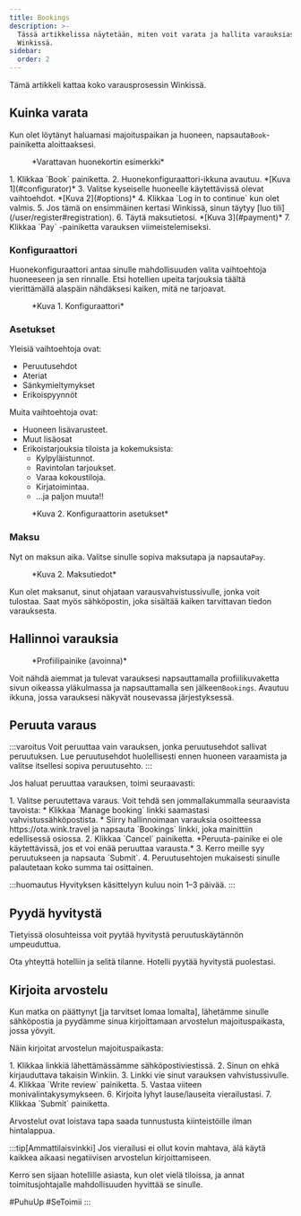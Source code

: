 ```yaml
---
title: Bookings
description: >-
  Tässä artikkelissa näytetään, miten voit varata ja hallita varauksiasi
  Winkissä.
sidebar:
  order: 2
---
```


Tämä artikkeli kattaa koko varausprosessin Winkissä.

## Kuinka varata

Kun olet löytänyt haluamasi majoituspaikan ja huoneen, napsauta`Book`-painiketta aloittaaksesi.

<figure>
  <CloudinaryImage width="350" height="819" resize="scale" quality="best" alt="Varattavissa oleva huonekortti" src="academy/guest-room-card" errorImage="noimage_opaque_nyrtl0.png" />

  <figcaption>*Varattavan huonekortin esimerkki*</figcaption>
</figure>


<Steps>
  1. Klikkaa `Book` painiketta.
  2. Huonekonfiguraattori-ikkuna avautuu. *[Kuva 1](#configurator)*
  3. Valitse kyseiselle huoneelle käytettävissä olevat vaihtoehdot. *[Kuva 2](#options)*
  4. Klikkaa `Log in to continue` kun olet valmis.
  5. Jos tämä on ensimmäinen kertasi Winkissä, sinun täytyy [luo tili](/user/register#registration).
  6. Täytä maksutietosi. *[Kuva 3](#payment)*
  7. Klikkaa `Pay` -painiketta varauksen viimeistelemiseksi.
</Steps>


### Konfiguraattori

Huonekonfiguraattori antaa sinulle mahdollisuuden valita vaihtoehtoja huoneeseen ja sen rinnalle.
Etsi hotellien upeita tarjouksia täältä vierittämällä alaspäin nähdäksesi kaiken, mitä ne tarjoavat.

<figure>
  <CloudinaryImage width="700" height="1176" resize="scale" quality="best" alt="Huonekonfiguraattori" src="academy/room-configurator-1" errorImage="noimage_opaque_nyrtl0.png" />

  <figcaption>*Kuva 1. Konfiguraattori*</figcaption>
</figure>


### Asetukset

Yleisiä vaihtoehtoja ovat:

* Peruutusehdot
* Ateriat
* Sänkymieltymykset
* Erikoispyynnöt

Muita vaihtoehtoja ovat:

* Huoneen lisävarusteet.
* Muut lisäosat
* Erikoistarjouksia tiloista ja kokemuksista:
  * Kylpyläistunnot.
  * Ravintolan tarjoukset.
  * Varaa kokoustiloja.
  * Kirjatoimintaa.
  * ...ja paljon muuta!!

<figure>
  <CloudinaryImage width="700" height="1176" resize="scale" quality="best" alt="Huonekonfiguraattori" src="academy/room-configurator-2" errorImage="noimage_opaque_nyrtl0.png" />

  <figcaption>*Kuva 2. Konfiguraattorin asetukset*</figcaption>
</figure>


### Maksu

Nyt on maksun aika. Valitse sinulle sopiva maksutapa ja napsauta`Pay`.

<figure>
  <CloudinaryImage width="700" height="1141" resize="scale" quality="best" alt="Maksutiedot" src="academy/payment-modal" errorImage="noimage_opaque_nyrtl0.png" />

  <figcaption>*Kuva 2. Maksutiedot*</figcaption>
</figure>


Kun olet maksanut, sinut ohjataan varausvahvistussivulle, jonka voit tulostaa.
Saat myös sähköpostin, joka sisältää kaiken tarvittavan tiedon varauksesta.

## Hallinnoi varauksia

<figure>
  <CloudinaryImage width="350" height="404" resize="scale" quality="best" alt="Tilipainike todennuksen jälkeen" src="academy/account-button-auth-open" errorImage="noimage_opaque_nyrtl0.png" />

  <figcaption>*Profiilipainike (avoinna)*</figcaption>
</figure>


Voit nähdä aiemmat ja tulevat varauksesi napsauttamalla profiilikuvaketta sivun oikeassa yläkulmassa ja napsauttamalla sen jälkeen`Bookings`.&#x20;
Avautuu ikkuna, jossa varauksesi näkyvät nousevassa järjestyksessä.

## Peruuta varaus

:::varoitus
Voit peruuttaa vain varauksen, jonka peruutusehdot sallivat peruutuksen. Lue peruutusehdot huolellisesti ennen huoneen varaamista ja valitse itsellesi sopiva peruutusehto.
:::

Jos haluat peruuttaa varauksen, toimi seuraavasti:

<Steps>
  1. Valitse peruutettava varaus. Voit tehdä sen jommallakummalla seuraavista tavoista:
     * Klikkaa `Manage booking` linkki saamastasi vahvistussähköpostista.
     * Siirry hallinnoimaan varauksia osoitteessa https://ota.wink.travel ja napsauta `Bookings` linkki, joka mainittiin edellisessä osiossa.
  2. Klikkaa `Cancel` painiketta. *Peruuta-painike ei ole käytettävissä, jos et voi enää peruuttaa varausta.*
  3. Kerro meille syy peruutukseen ja napsauta `Submit`.
  4. Peruutusehtojen mukaisesti sinulle palautetaan koko summa tai osittainen.
</Steps>


:::huomautus
Hyvityksen käsittelyyn kuluu noin 1–3 päivää.
:::

## Pyydä hyvitystä

Tietyissä olosuhteissa voit pyytää hyvitystä peruutuskäytännön umpeuduttua.

Ota yhteyttä hotelliin ja selitä tilanne. Hotelli pyytää hyvitystä puolestasi.

## Kirjoita arvostelu

Kun matka on päättynyt \[ja tarvitset lomaa lomalta], lähetämme sinulle sähköpostia ja pyydämme sinua kirjoittamaan arvostelun majoituspaikasta, jossa yövyit.

Näin kirjoitat arvostelun majoituspaikasta:

<Steps>
  1. Klikkaa linkkiä lähettämässämme sähköpostiviestissä.
  2. Sinun on ehkä kirjauduttava takaisin Winkiin.
  3. Linkki vie sinut varauksen vahvistussivulle.
  4. Klikkaa `Write review` painiketta.
  5. Vastaa viiteen monivalintakysymykseen.
  6. Kirjoita lyhyt lause/lauseita vierailustasi.
  7. Klikkaa `Submit` painiketta.
</Steps>


Arvostelut ovat loistava tapa saada tunnustusta kiinteistöille ilman hintalappua.

:::tip\[Ammattilaisvinkki]
Jos vierailusi ei ollut kovin mahtava, älä käytä kaikkea aikaasi negatiivisen arvostelun kirjoittamiseen.

Kerro sen sijaan hotellille asiasta, kun olet vielä tiloissa, ja annat toimitusjohtajalle mahdollisuuden hyvittää se sinulle.

\#PuhuUp #SeToimii
:::


